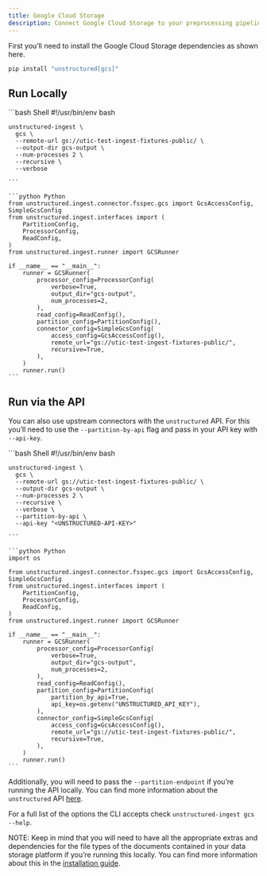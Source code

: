 ```yaml
---
title: Google Cloud Storage 
description: Connect Google Cloud Storage to your preprocessing pipeline, and batch process all your documents using `unstructured-ingest` to store structured outputs locally on your filesystem.
---
```


First you’ll need to install the Google Cloud Storage dependencies as shown here.

```bash
pip install "unstructured[gcs]"
```


## Run Locally

<CodeGroup>
    ```bash Shell
    #!/usr/bin/env bash
    
    unstructured-ingest \
      gcs \
      --remote-url gs://utic-test-ingest-fixtures-public/ \
      --output-dir gcs-output \
      --num-processes 2 \
      --recursive \
      --verbose
    
    ```
    
    ```python Python 
    from unstructured.ingest.connector.fsspec.gcs import GcsAccessConfig, SimpleGcsConfig
    from unstructured.ingest.interfaces import (
        PartitionConfig,
        ProcessorConfig,
        ReadConfig,
    )
    from unstructured.ingest.runner import GCSRunner
    
    if __name__ == "__main__":
        runner = GCSRunner(
            processor_config=ProcessorConfig(
                verbose=True,
                output_dir="gcs-output",
                num_processes=2,
            ),
            read_config=ReadConfig(),
            partition_config=PartitionConfig(),
            connector_config=SimpleGcsConfig(
                access_config=GcsAccessConfig(),
                remote_url="gs://utic-test-ingest-fixtures-public/",
                recursive=True,
            ),
        )
        runner.run()
    ```
</CodeGroup>


## Run via the API

You can also use upstream connectors with the `unstructured` API. For this you’ll need to use the `--partition-by-api` flag and pass in your API key with `--api-key`.

<CodeGroup>
    ```bash Shell
    #!/usr/bin/env bash
    
    unstructured-ingest \
      gcs \
      --remote-url gs://utic-test-ingest-fixtures-public/ \
      --output-dir gcs-output \
      --num-processes 2 \
      --recursive \
      --verbose \
      --partition-by-api \
      --api-key "<UNSTRUCTURED-API-KEY>"
    
    ```
    
    ```python Python 
    import os
    
    from unstructured.ingest.connector.fsspec.gcs import GcsAccessConfig, SimpleGcsConfig
    from unstructured.ingest.interfaces import (
        PartitionConfig,
        ProcessorConfig,
        ReadConfig,
    )
    from unstructured.ingest.runner import GCSRunner
    
    if __name__ == "__main__":
        runner = GCSRunner(
            processor_config=ProcessorConfig(
                verbose=True,
                output_dir="gcs-output",
                num_processes=2,
            ),
            read_config=ReadConfig(),
            partition_config=PartitionConfig(
                partition_by_api=True,
                api_key=os.getenv("UNSTRUCTURED_API_KEY"),
            ),
            connector_config=SimpleGcsConfig(
                access_config=GcsAccessConfig(),
                remote_url="gs://utic-test-ingest-fixtures-public/",
                recursive=True,
            ),
        )
        runner.run()
    ```
    
</CodeGroup>


Additionally, you will need to pass the `--partition-endpoint` if you’re running the API locally. You can find more information about the `unstructured` API [here](https://github.com/Unstructured-IO/unstructured-api).

For a full list of the options the CLI accepts check `unstructured-ingest gcs --help`.

NOTE: Keep in mind that you will need to have all the appropriate extras and dependencies for the file types of the documents contained in your data storage platform if you’re running this locally. You can find more information about this in the [installation guide](/installation/overview).